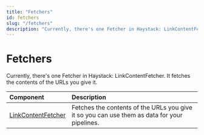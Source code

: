 ```yaml
---
title: "Fetchers"
id: fetchers
slug: "/fetchers"
description: "Currently, there's one Fetcher in Haystack: LinkContentFetcher. It fetches the contents of the URLs you give it."
---
```


# Fetchers

Currently, there's one Fetcher in Haystack: LinkContentFetcher. It fetches the contents of the URLs you give it.

| Component                                    | Description                                                                                  |
| :------------------------------------------- | :------------------------------------------------------------------------------------------- |
| [LinkContentFetcher](fetchers/linkcontentfetcher.mdx) | Fetches the contents of the URLs you give it so you can use them as data for your pipelines. |
